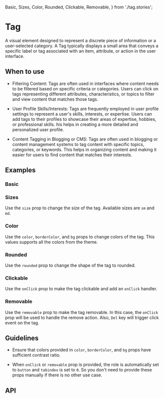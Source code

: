   Basic,
  Sizes,
  Color,
  Rounded,
  Clickable,
  Removable,
} from './tag.stories';

<Meta of={Tag} />

# Tag

A visual element designed to represent a discrete piece of information or a user-selected category. A Tag typically
displays a small area that conveys a specific label or tag associated with an item, attribute, or action in the user
interface.

## When to use

- Filtering Content: Tags are often used in interfaces where content needs to be filtered based on specific criteria or
  categories. Users can click on tags representing different attributes, characteristics, or topics to filter and view
  content that matches those tags.

- User Profile Skills/Interests: Tags are frequently employed in user profile settings to represent a user's skills,
  interests, or expertise. Users can add tags to their profiles to showcase their areas of expertise, hobbies, or
  professional skills. his helps in creating a more detailed and personalized user profile.

- Content Tagging in Blogging or CMS: Tags are often used in blogging or content management systems to tag content with
  specific topics, categories, or keywords. This helps in organizing content and making it easier for users to find
  content that matches their interests.

## Examples

### Basic

<Canvas of={Basic} />

### Sizes

Use the `size` prop to change the size of the tag. Available sizes are `sm` and `md`.

<Canvas of={Sizes} />

### Color

Use the `color`, `borderColor`, and `bg` props to change colors of the tag. This values supports all the colors from
the theme.

<Canvas of={Color} />

### Rounded

Use the `rounded` prop to change the shape of the tag to rounded.

<Canvas of={Rounded} />

### Clickable

Use the `onClick` prop to make the tag clickable and add an `onClick` handler.

<Canvas of={Clickable} />

### Removable

Use the `removable` prop to make the tag removable. In this case, the `onClick` prop will be used to handle the remove
action. Also, `Del` key will trigger click event on the tag.

<Canvas of={Removable} />

## Guidelines

- Ensure that colors provided in `color`, `borderColor`, and `bg` props have sufficient contrast ratio.

- When `onClick` or `removable` prop is provided, the role is automatically set to `button` and `tabindex` is set to
  `0`. So you don't need to provide these props manually if there is no other use case.

## API

<ArgTypes />
